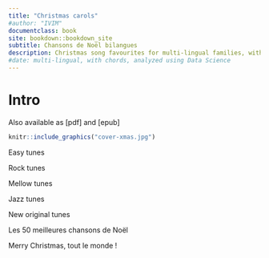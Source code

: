 ```yaml
--- 
title: "Christmas carols"   
#author: "IVIM"
documentclass: book
site: bookdown::bookdown_site
subtitle: Chansons de Noël bilangues
description: Christmas song favourites for multi-lingual families, with chords
#date: multi-lingual, with chords, analyzed using Data Science 
---
```


# Intro {-}

  Also available as [pdf] and [epub]

```r
knitr::include_graphics("cover-xmas.jpg")

```


Easy tunes 

Rock tunes 

Mellow tunes 

Jazz tunes

New original tunes 


Les 50 meilleures chansons de Noël 

Merry Christmas, tout le monde ! 
